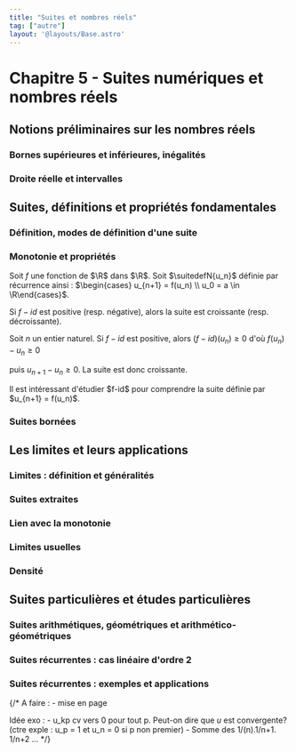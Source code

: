 ```yaml
---
title: "Suites et nombres réels"
tag: ["autre"]
layout: '@layouts/Base.astro'
---
```







# Chapitre 5 - Suites numériques et nombres réels

<Tableofcontents></Tableofcontents>


## Notions préliminaires sur les nombres réels

### Bornes supérieures et inférieures, inégalités
<BorneSupInf />

### Droite réelle et intervalles 
<DroiteReelle />

<PartieEntiere />

<Densite />



## Suites, définitions et propriétés fondamentales

### Définition, modes de définition d'une suite
<Suite />

### Monotonie et propriétés
<Monotonie />

<Item type='proposition' titre='monotonie et suite récurrente'>

Soit $f$ une fonction de $\R$ dans $\R$. Soit $\suitedefN{u_n}$ définie par récurrence ainsi : $\begin{cases} u_{n+1} = f(u_n) \\ u_0 = a \in \R\end{cases}$. 

Si $f-id$ est positive (resp. négative), alors  la suite est croissante (resp. décroissante).
</Item>

<Hideable type='démonstration' titre=''>

Soit $n$ un entier naturel. Si $f-id$ est positive, alors $(f-id)(u_n) \geqslant 0$ d'où $f(u_n) - u_n \geqslant 0$ 

puis $u_{n+1} - u_n \geqslant 0$. La suite est donc croissante. 
</Hideable>

<Remarque titre=''>
Il est intéressant d'étudier $f-id$ pour comprendre la suite définie par $u_{n+1} = f(u_n)$.
</Remarque>


### Suites bornées
<SuiteBornee />




## Les limites et leurs applications

### Limites : définition et généralités
<LimiteUnicite />

<Operations />

<Comparaisons />

### Suites extraites
<SuiteExtraite />

### Lien avec la monotonie
<LimiteMonotone />

### Limites usuelles
<LimitesUsuelles />

 
### Densité
<DensiteParLesSuites />



## Suites particulières et études particulières

### Suites arithmétiques, géométriques et arithmético-géométriques
<ArithmetiqueEtGeometrique />

### Suites récurrentes : cas linéaire d'ordre 2 
<RecurrenteLineaire />

### Suites récurrentes : exemples et applications
<RecurrentesMethodes />



<Footer />


{/*
A faire :
    - mise en page

Idée exo :
    - u_kp cv vers 0 pour tout p. Peut-on dire que $u$ est convergente? (ctre exple : u_p = 1 et u_n = 0 si p non premier)
    - Somme des 1/(n).1/n+1. 1/n+2 ...
*/}
